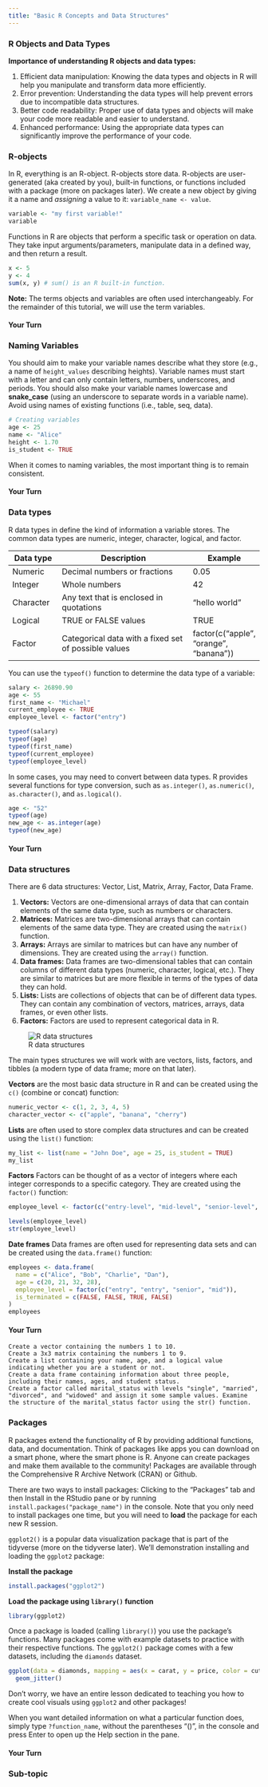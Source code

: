 ```yaml
---
title: "Basic R Concepts and Data Structures"
---
```


### R Objects and Data Types

**Importance of understanding R objects and data types:**

1.  Efficient data manipulation: Knowing the data types and objects in R will help you manipulate and transform data more efficiently.\
2.  Error prevention: Understanding the data types will help prevent errors due to incompatible data structures.\
3.  Better code readability: Proper use of data types and objects will make your code more readable and easier to understand.\
4.  Enhanced performance: Using the appropriate data types can significantly improve the performance of your code.

### R-objects

In R, everything is an R-object. R-objects store data. R-objects are user-generated (aka created by you), built-in functions, or functions included with a package (more on packages later). We create a new object by giving it a name and *assigning* a value to it: `variable_name <- value`.

```r
variable <- "my first variable!"
variable
```

Functions in R are objects that perform a specific task or operation on data. They take input arguments/parameters, manipulate data in a defined way, and then return a result.

```r
x <- 5
y <- 4
sum(x, y) # sum() is an R built-in function.
```

**Note:** The terms objects and variables are often used interchangeably. For the remainder of this tutorial, we will use the term variables.


#### Your Turn



### Naming Variables

You should aim to make your variable names describe what they store (e.g., a name of `height_values` describing heights). Variable names must start with a letter and can only contain letters, numbers, underscores, and periods. You should also make your variable names lowercase and **snake_case** (using an underscore to separate words in a variable name). Avoid using names of existing functions (i.e., table, seq, data).

```r
# Creating variables
age <- 25
name <- "Alice"
height <- 1.70
is_student <- TRUE
```

When it comes to naming variables, the most important thing is to remain consistent.


#### Your Turn


### Data types

R data types in define the kind of information a variable stores. The common data types are numeric, integer, character, logical, and factor.

| Data type | Description                                          | Example                                |
|---------------|------------------------------------------|---------------|
| Numeric   | Decimal numbers or fractions                         | 0.05                                   |
| Integer   | Whole numbers                                        | 42                                     |
| Character | Any text that is enclosed in quotations              | "hello world"                          |
| Logical   | TRUE or FALSE values                                 | TRUE                                   |
| Factor    | Categorical data with a fixed set of possible values | factor(c("apple", "orange", "banana")) |

You can use the `typeof()` function to determine the data type of a variable:

```r
salary <- 26890.90
age <- 55
first_name <- "Michael"
current_employee <- TRUE
employee_level <- factor("entry")

typeof(salary)
typeof(age)
typeof(first_name)
typeof(current_employee)
typeof(employee_level)
```

In some cases, you may need to convert between data types. R provides several functions for type conversion, such as `as.integer()`, `as.numeric()`, `as.character()`, and `as.logical()`.

```r
age <- "52"
typeof(age)
new_age <- as.integer(age)
typeof(new_age)
```

#### Your Turn


### Data structures

There are 6 data structures: Vector, List, Matrix, Array, Factor, Data Frame.

1.  **Vectors:** Vectors are one-dimensional arrays of data that can contain elements of the same data type, such as numbers or characters.  
2.  **Matrices:** Matrices are two-dimensional arrays that can contain elements of the same data type. They are created using the `matrix()` function.  
3.  **Arrays:** Arrays are similar to matrices but can have any number of dimensions. They are created using the `array()` function.  
4.  **Data frames:** Data frames are two-dimensional tables that can contain columns of different data types (numeric, character, logical, etc.). They are similar to matrices but are more flexible in terms of the types of data they can hold.  
5.  **Lists:** Lists are collections of objects that can be of different data types. They can contain any combination of vectors, matrices, arrays, data frames, or even other lists.  
6.  **Factors:** Factors are used to represent categorical data in R.  

![R data structures](images/data_structures.png)

The main types structures we will work with are vectors, lists, factors, and tibbles (a modern type of data frame; more on that later).  

**Vectors** are the most basic data structure in R and can be created using the `c()` (combine or concat) function:  
```r
numeric_vector <- c(1, 2, 3, 4, 5)
character_vector <- c("apple", "banana", "cherry")

```

**Lists** are often used to store complex data structures and can be created using the `list()` function:  
```r
my_list <- list(name = "John Doe", age = 25, is_student = TRUE)
my_list
```


**Factors** Factors can be thought of as a vector of integers where each integer corresponds to a specific category. They are created using the `factor()` function:  
```r
employee_level <- factor(c("entry-level", "mid-level", "senior-level", "mid-level", "entry-level", "entry-level"))

levels(employee_level)
str(employee_level)
```



**Date frames** Data frames are often used for representing data sets and can be created using the `data.frame()` function:  
```r
employees <- data.frame(
  name = c("Alice", "Bob", "Charlie", "Dan"),
  age = c(20, 21, 32, 28),
  employee_level = factor(c("entry", "entry", "senior", "mid")),
  is_terminated = c(FALSE, FALSE, TRUE, FALSE)
)
employees
```


#### Your Turn

    Create a vector containing the numbers 1 to 10.
    Create a 3x3 matrix containing the numbers 1 to 9.
    Create a list containing your name, age, and a logical value indicating whether you are a student or not.
    Create a data frame containing information about three people, including their names, ages, and student status.
    Create a factor called marital_status with levels "single", "married", "divorced", and "widowed" and assign it some sample values. Examine the structure of the marital_status factor using the str() function.



### Packages
R packages extend the functionality of R by providing additional functions, data, and documentation. Think of packages like apps you can download on a smart phone, where the smart phone is R. Anyone can create packages and make them available to the community! Packages are available through the Comprehensive R Archive Network (CRAN) or Github.  

There are two ways to install packages: Clicking to the "Packages" tab and then Install in the RStudio pane or by running `install.packages("package_name")` in the console. Note that you only need to install packages one time, but you will need to **load** the package for each new R session.  

`ggplot2()` is a popular data visualization package that is part of the tidyverse (more on the tidyverse later). We'll demonstration installing and loading the `ggplot2` package:  

**Install the package**  
```r
install.packages("ggplot2")
```

**Load the package using `library()` function**  
```r
library(ggplot2)
```

Once a package is loaded (calling `library()`) you use the package's functions. Many packages come with example datasets to practice with their respective functions. The `ggplot2()` package comes with a few datasets, including the `diamonds` dataset.   

```r
ggplot(data = diamonds, mapping = aes(x = carat, y = price, color = cut)) + 
  geom_jitter()
```

Don't worry, we have an entire lesson dedicated to teaching you how to create cool visuals using `ggplot2` and other packages!  

When you want detailed information on what a particular function does, simply type `?function_name`, without the parentheses "()", in the console and press Enter to open up the Help section in the pane.  




#### Your Turn


### Sub-topic
